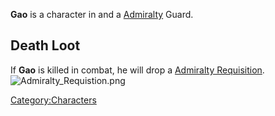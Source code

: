

{{Infobox
| name     = Gao
| image    = Gao portrait.png
| race     = Human
| location = Havaria - Murder Bay
| source   = 
| reward   = 
| related  = Admiralty - Guard
| ID       =
}}{{quote|Gao has one of those faces you love to hate. Or hate to love? It's interchangeable, really.|Gao's Compendium Description}}'''Gao''' is a character in {{Gamename}} and a [[Admiralty]] Guard.

== Death Loot ==
If '''Gao''' is killed in combat, he will drop a [[Admiralty Requisition]].
[[File:Admiralty Requistion.png|none|thumb]]
<br />
[[Category:Characters]]